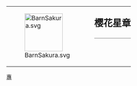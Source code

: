 {| style="border: 1px solid {{{border|gray}}}; background-color: {{{color|#fdffe7}}};"
|rowspan="2" valign="top" | [[File:BarnSakura.svg|100px]]
|rowspan="2" |
|style="font-size: x-large; padding: 0; vertical-align: bottom; height: 1.1em;" | '''樱花星章'''
|-
|style="vertical-align: top; border-top: 1px solid gray;" | {{{1}}}
|}<noinclude>
[[Category:維基星章模板|專]]
</noinclude>